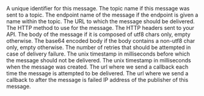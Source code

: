 <ResponseField name="messageId" type="string" required>
  A unique identifier for this message.
</ResponseField>

<ResponseField name="topicName" type="string">
  The topic name if this message was sent to a topic.
</ResponseField>

<ResponseField name="endpointName" type="string">
  The endpoint name of the message if the endpoint is given a name within the topic.
</ResponseField>

<ResponseField name="url" type="string" required>
  The URL to which the message should be delivered.
</ResponseField>

<ResponseField name="method" type="string">
  The HTTP method to use for the message.
</ResponseField>

<ResponseField name="header" type="Record<string, string[]>">
  The HTTP headers sent to your API.
</ResponseField>

<ResponseField name="body" type="string">
  The body of the message if it is composed of utf8 chars only, empty otherwise.
</ResponseField>

<ResponseField name="bodyBase64" type="string">
  The base64 encoded body if the body contains a non-utf8 char only, empty otherwise.
</ResponseField>

<ResponseField name="maxRetries" type="int">
  The number of retries that should be attempted in case of delivery failure.
</ResponseField>

<ResponseField name="notBefore" type="int">
  The unix timestamp in milliseconds before which the message should not be delivered.
</ResponseField>

<ResponseField name="createdAt" type="int" required>
  The unix timestamp in milliseconds when the message was created.
</ResponseField>

<ResponseField name="callback" type="string">
  The url where we send a callback each time the message is attempted to be delivered.
</ResponseField>

<ResponseField name="failureCallback" type="string">
  The url where we send a callback to after the message is failed
</ResponseField>

<ResponseField name="callerIP" type="string" required>
    IP address of the publisher of this message.
</ResponseField>